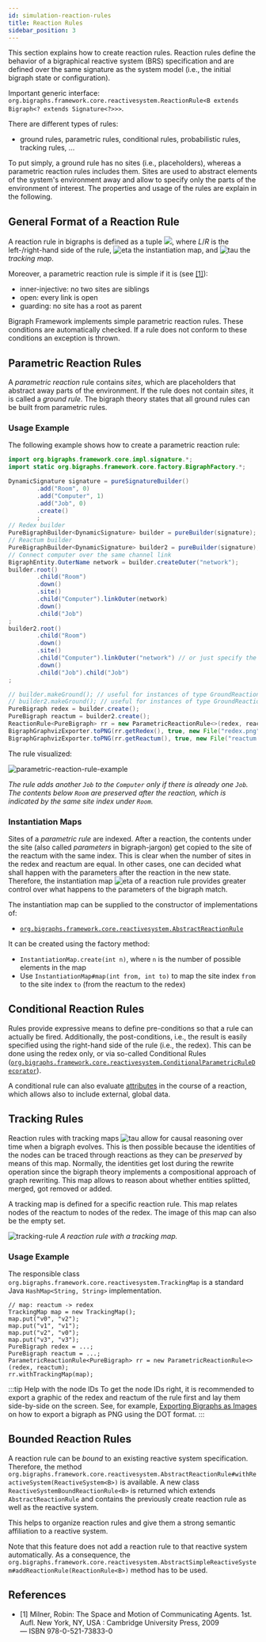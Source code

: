 ```yaml
---
id: simulation-reaction-rules
title: Reaction Rules
sidebar_position: 3
---
```


This section explains how to create reaction rules.
Reaction rules define the behavior of a bigraphical reactive system (BRS) specification and are defined over the same signature as the system model (i.e., the initial bigraph state or configuration).

Important generic interface: `org.bigraphs.framework.core.reactivesystem.ReactionRule<B extends Bigraph<? extends Signature<?>>>`.

There are different types of rules:
- ground rules, parametric rules, conditional rules, probabilistic rules, tracking rules, ...

To put simply, a ground rule has no sites (i.e., placeholders), whereas a parametric reaction rules includes them.
Sites are used to abstract elements of the system's environment away and allow to specify only the parts of the environment of interest.
The properties and usage of the rules are explain in the following.

## General Format of a Reaction Rule

A reaction rule in bigraphs is defined as a tuple ![](../assets/simulation/eq/eqn-reaction-rule-full-specification.svg), where _L_/_R_ is the left-/right-hand side of the rule, ![eta](../assets/simulation/eq/eqn-eta.svg) the instantiation map, and ![tau](../assets/simulation/eq/eqn-tau.svg) the _tracking map_.

Moreover, a parametric reaction rule is simple if it is (see [\[1\]](#references)):
- inner-injective: no two sites are siblings
- open: every link is open
- guarding: no site has a root as parent

Bigraph Framework implements simple parametric reaction rules.
These conditions are automatically checked.
If a rule does not conform to these conditions an exception is thrown.

## Parametric Reaction Rules

A _parametric reaction_ rule contains _sites_, which are placeholders that abstract away parts of the environment.
If the rule does not contain _sites_, it is called a _ground rule_.
The bigraph theory states that all ground rules can be built from parametric rules.

### Usage Example

The following example shows how to create a parametric reaction rule:

```java
import org.bigraphs.framework.core.impl.signature.*;
import static org.bigraphs.framework.core.factory.BigraphFactory.*;

DynamicSignature signature = pureSignatureBuilder()
        .add("Room", 0)
        .add("Computer", 1)
        .add("Job", 0)
        .create()
        ;
// Redex builder
PureBigraphBuilder<DynamicSignature> builder = pureBuilder(signature);
// Reactum builder
PureBigraphBuilder<DynamicSignature> builder2 = pureBuilder(signature);
// Connect computer over the same channel link
BigraphEntity.OuterName network = builder.createOuter("network");
builder.root()
        .child("Room")
        .down()
        .site()
        .child("Computer").linkOuter(network)
        .down()
        .child("Job")
;
builder2.root()
        .child("Room")
        .down()
        .site()
        .child("Computer").linkOuter("network") // or just specify the string
        .down()
        .child("Job").child("Job")
;

// builder.makeGround(); // useful for instances of type GroundReactionRule
// builder2.makeGround(); // useful for instances of type GroundReactionRule
PureBigraph redex = builder.create();
PureBigraph reactum = builder2.create();
ReactionRule<PureBigraph> rr = new ParametricReactionRule<>(redex, reactum);
BigraphGraphvizExporter.toPNG(rr.getRedex(), true, new File("redex.png"));
BigraphGraphvizExporter.toPNG(rr.getReactum(), true, new File("reactum.png"));
```

The rule visualized:

![parametric-reaction-rule-example](../assets/simulation/parametric-reaction-rule-example.png)

*The rule adds another `Job` to the `Computer` only if there is already one `Job`. The contents below `Room` are preserved after the reaction, which is indicated by the same site index under `Room`.*

### Instantiation Maps

Sites of a _parametric rule_ are indexed.
After a reaction, the contents under the site (also called _parameters_ in bigraph-jargon) get copied to the site of the reactum with the same index.
This is clear when the number of sites in the redex and reactum are equal.
In other cases, one can decided what shall happen with the parameters after the reaction in the new state.
Therefore, the instantiation map ![eta](../assets/simulation/eq/eqn-eta.svg) of a reaction rule provides greater control over what happens to the parameters of the bigraph match.

The instantiation map can be supplied to the constructor of implementations of:
- [`org.bigraphs.framework.core.reactivesystem.AbstractReactionRule`](https://bigraphs.org/software/bigraph-framework/apidocs/org/bigraphs/framework/core/reactivesystem/AbstractReactionRule.html)

It can be created using the factory method:
- `InstantiationMap.create(int n)`, where `n` is the number of possible elements in the map
- Use `InstantiationMap#map(int from, int to)` to map the site index `from` to the site index `to` (from the reactum to the redex)

## Conditional Reaction Rules

Rules provide expressive means to define pre-conditions so that a rule can actually be fired.
Additionally, the post-conditions, i.e., the result is easily specified using the right-hand side of the rule (i.e., the redex).
This can be done using the redex only, or via so-called Conditional Rules ([`org.bigraphs.framework.core.reactivesystem.ConditionalParametricRuleDecorator`](https://bigraphs.org/software/bigraph-framework/apidocs/org/bigraphs/framework/core/reactivesystem/ConditionalParametricRuleDecorator.html)).

A conditional rule can also evaluate [attributes](../advanced/attributed-bigraphs) in the course of a reaction, which allows also to include external, global data.


## Tracking Rules

Reaction rules with tracking maps ![tau](../assets/simulation/eq/eqn-tau.svg) allow for causal reasoning over time when a bigraph evolves.
This is then possible because the identities of the nodes can be traced through reactions as they can be _preserved_ by means of this map.
Normally, the identities get lost during the rewrite operation since the bigraph theory implements a compositional approach of graph rewriting.
This map allows to reason about whether entities splitted, merged, got removed or added.

A tracking map is defined for a specific reaction rule.
This map relates nodes of the reactum to nodes of the redex.
The image of this map can also be the empty set.

![tracking-rule](../assets/simulation/reaction-rule-tracking-map.png)
*A reaction rule with a tracking map.*

### Usage Example

The responsible class `org.bigraphs.framework.core.reactivesystem.TrackingMap` is a standard Java `HashMap<String, String>` implementation.

```
// map: reactum -> redex
TrackingMap map = new TrackingMap();
map.put("v0", "v2");
map.put("v1", "v1");
map.put("v2", "v0");
map.put("v3", "v3");
PureBigraph redex = ...;
PureBigraph reactum = ...;
ParametricReactionRule<PureBigraph> rr = new ParametricReactionRule<>(redex, reactum);
rr.withTrackingMap(map);
```

:::tip Help with the node IDs
To get the node IDs right, it is recommended to export a graphic of the redex and reactum of the rule first and lay them side-by-side on the screen.
See, for example, [Exporting Bigraphs as Images](../visualization/visualization-intro) on how to export a bigraph as PNG using the DOT format.
:::

## Bounded Reaction Rules

A reaction rule can be _bound_ to an existing reactive system specification.
Therefore, the method `org.bigraphs.framework.core.reactivesystem.AbstractReactionRule#withReactiveSystem(ReactiveSystem<B>)` is available.
A new class `ReactiveSystemBoundReactionRule<B>` is returned which extends `AbstractReactionRule` and contains the previously create reaction rule as well as the reactive system.

This helps to organize reaction rules and give them a strong semantic affiliation to a reactive system.

Note that this feature does not add a reaction rule to that reactive system automatically.
As a consequence, the `org.bigraphs.framework.core.reactivesystem.AbstractSimpleReactiveSystem#addReactionRule(ReactionRule<B>)` method has to be used.

## References

- \[1\] Milner, Robin: The Space and Motion of Communicating Agents. 1st. Aufl. New York, NY, USA : Cambridge University Press, 2009 — ISBN 978-0-521-73833-0
